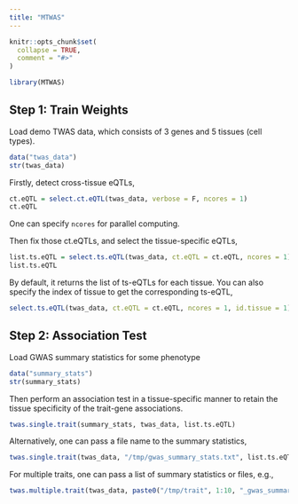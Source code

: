 ```yaml
---
title: "MTWAS"
---
```


```r
knitr::opts_chunk$set(
  collapse = TRUE,
  comment = "#>"
)
```

```r
library(MTWAS)
```

## Step 1: Train Weights

Load demo TWAS data, which consists of 3 genes and 5 tissues (cell types).

```r
data("twas_data")
str(twas_data)
```

Firstly, detect cross-tissue eQTLs,

```r
ct.eQTL = select.ct.eQTL(twas_data, verbose = F, ncores = 1)
ct.eQTL
```

One can specify `ncores` for parallel computing. 

Then fix those ct.eQTLs, and select the tissue-specific eQTLs,

```r
list.ts.eQTL = select.ts.eQTL(twas_data, ct.eQTL = ct.eQTL, ncores = 1)
list.ts.eQTL
```

By default, it returns the list of ts-eQTLs for each tissue. You can also specify the index of tissue to get the corresponding ts-eQTL,

```r
select.ts.eQTL(twas_data, ct.eQTL = ct.eQTL, ncores = 1, id.tissue = 1)
```

## Step 2: Association Test

Load GWAS summary statistics for some phenotype

```r
data("summary_stats")
str(summary_stats)
```

Then perform an association test in a tissue-specific manner to retain the tissue specificity of the trait-gene associations.

```r
twas.single.trait(summary_stats, twas_data, list.ts.eQTL)
```

Alternatively, one can pass a file name to the summary statistics,

```r
twas.single.trait(twas_data, "/tmp/gwas_summary_stats.txt", list.ts.eQTL)
```

For multiple traits, one can pass a list of summary statistics or files, e.g.,

```r
twas.multiple.trait(twas_data, paste0("/tmp/trait", 1:10, "_gwas_summary_stats.txt"), list.ts.eQTL)
```

